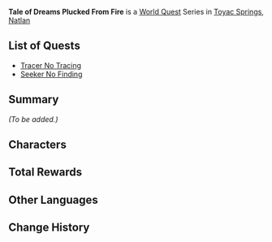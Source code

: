 {{Meta
|missing_summary = yes
}}
{{Chapter Infobox
|image    = Natlan Chapter.png
|type     = World
|region   = Natlan
}}
'''Tale of Dreams Plucked From Fire''' is a [[World Quest]] Series in [[Toyac Springs]], [[Natlan]]

==List of Quests==
*[[Tracer No Tracing]]
*[[Seeker No Finding]]

==Summary==
''(To be added.)''

==Characters==
{{Character Appearances|Tale of Dreams Plucked From Fire Chapter|type=Chapter}}

==Total Rewards==
{{Quest Rewards List|Tale of Dreams Plucked From Fire Chapter Quests}}

==Other Languages==
{{Other Languages
|en       = Tale of Dreams Plucked From Fire
|zhs      = 火中取梦的故事
|zhs_rm   = 
|zht      = 火中取夢的故事
|zht_rm   = 
|zh_tl    = 
|ja       = 炎から夢を取り出す話
|ja_rm    = Honoo kara Yume wo Toridasu Hanashi
|ja_tl    = Tale of Dreams Plucked From Fire
|ko       = 불에서 건진 꿈
|ko_tl    = 
|es       = Soñando entre las llamas
|es_tl    = Dreaming Amongst the Flames
|fr       = Conte de rêves arrachés au feu
|fr_tl    = Tale of Dreams Plucked From Fire
|ru       = Повесть о мечтах, вырванных из огня
|ru_tl    = Tale of Dreams Plucked From Fire
|th       = นิทานความฝันจากเปลวเพลิง
|th_rm    = 
|th_tl    = 
|vi       = Chuyện Về Giấc Mơ Trong Lửa
|vi_tl    = 
|de       = Die Geschichte der aus dem Feuer gepflückten Träume
|de_tl    = The Tale of Dreams Plucked From Fire
|id       = Kisah Mengambil Mimpi di Tengah Api
|id_tl    = 
|pt       = Histórias de um Sonho Flamejante
|pt_tl    = 
|tr       = Ateşten Çıkarılan Rüyaların Hikayesi
|tr_tl    = 
|it       = Storia di un sogno estirpato dalle fiamme
|it_tl    = 
}}

==Change History==
{{Change History|5.0}}